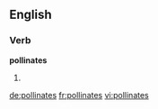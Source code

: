 ==English==

===Verb===
'''pollinates'''

# {{third-person singular of|[[pollinate]]}}

[[de:pollinates]]
[[fr:pollinates]]
[[vi:pollinates]]